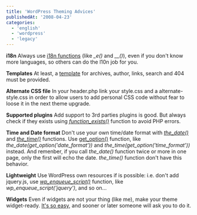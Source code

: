 ```yaml
---
title: 'WordPress Theming Advices'
publishedAt: '2008-04-23'
categories:
  - 'english'
  - 'wordpress'
  - 'legacy'
---
```


**i18n** Always use [i18n functions](http://codex.wordpress.org/User:Nbachiyski/I18n_for_WordPress_Developers) (like _\_e()_ and _\_\_()_), even if you don't know more languages, so others can do the l10n job for you.

**Templates** At least, a [template](http://codex.wordpress.org/Templates) for archives, author, links, search and 404 must be provided.

**Alternate CSS file** In your header.php link your style.css and a alternate-style.css in order to allow users to add personal CSS code without fear to loose it in the next theme upgrade.

**Supported plugins** Add support to 3rd parties plugins is good. But always check if they exists using [_function_exists()_](http://php.net/function_exists) function to avoid PHP errors.

**Time and Date format** Don't use your own time/date format with _[the_date()](http://codex.wordpress.org/Template_Tags/the_date)_ and _[the_time()](http://codex.wordpress.org/Template_Tags/the_time)_ functions. Use [get_option()](http://codex.wordpress.org/Function_Reference/get_option) function, like _the_date(get_option('date_format'))_ and _the_time(get_option('time_format'))_ instead. And remenber, if you call _the_date()_ function twice or more in one page, only the first will echo the date. _the_time()_ function don't have this behavior.

**Lightweight** Use WordPress own resources if is possible: i.e. don't add jquery.js, use [_wp_enqueue_script()_](http://codex.wordpress.org/Function_Reference/wp_enqueue_script) function, like _wp_enqueue_script('jquery')_, and so on...

**Widgets** Even if widgets are not your thing (like me), make your theme widget-ready. [It's so easy](http://automattic.com/code/widgets/themes/), and sooner or later someone will ask you to do it.
